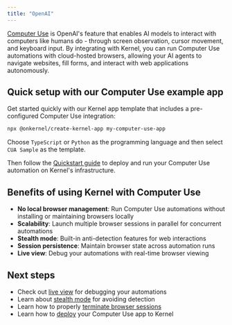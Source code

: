 ```yaml
---
title: "OpenAI"
---
```


[Computer Use](https://platform.openai.com/docs/guides/tools-computer-use) is OpenAI's feature that enables AI models to interact with computers like humans do - through screen observation, cursor movement, and keyboard input. By integrating with Kernel, you can run Computer Use automations with cloud-hosted browsers, allowing your AI agents to navigate websites, fill forms, and interact with web applications autonomously.

## Quick setup with our Computer Use example app

Get started quickly with our Kernel app template that includes a pre-configured Computer Use integration:

```bash
npx @onkernel/create-kernel-app my-computer-use-app
```

Choose `TypeScript` or `Python` as the programming language and then select `CUA Sample` as the template.

Then follow the [Quickstart guide](/quickstart/) to deploy and run your Computer Use automation on Kernel's infrastructure.

## Benefits of using Kernel with Computer Use

- **No local browser management**: Run Computer Use automations without installing or maintaining browsers locally
- **Scalability**: Launch multiple browser sessions in parallel for concurrent automations
- **Stealth mode**: Built-in anti-detection features for web interactions
- **Session persistence**: Maintain browser state across automation runs
- **Live view**: Debug your automations with real-time browser viewing

## Next steps

- Check out [live view](/browsers/live-view) for debugging your automations
- Learn about [stealth mode](/browsers/stealth) for avoiding detection
- Learn how to properly [terminate browser sessions](/browsers/termination)
- Learn how to [deploy](/apps/deploy) your Computer Use app to Kernel
